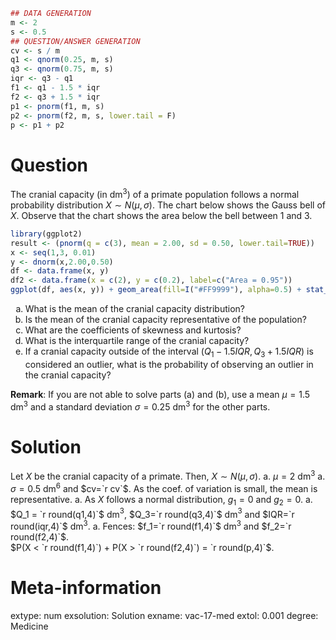 
```r
## DATA GENERATION
m <- 2
s <- 0.5
## QUESTION/ANSWER GENERATION
cv <- s / m
q1 <- qnorm(0.25, m, s)
q3 <- qnorm(0.75, m, s)
iqr <- q3 - q1
f1 <- q1 - 1.5 * iqr
f2 <- q3 + 1.5 * iqr
p1 <- pnorm(f1, m, s)
p2 <- pnorm(f2, m, s, lower.tail = F)
p <- p1 + p2
```

Question
========
The cranial capacity (in dm$^3$) of a primate population follows a normal probability distribution $X\sim N(\mu,\sigma)$. The chart below shows the Gauss bell of $X$. Observe that the chart shows the area below the bell between 1 and 3.

```r
library(ggplot2)
result <- (pnorm(q = c(3), mean = 2.00, sd = 0.50, lower.tail=TRUE))
x <- seq(1,3, 0.01)
y <- dnorm(x,2.00,0.50)
df <- data.frame(x, y)
df2 <- data.frame(x = c(2), y = c(0.2), label=c("Area = 0.95"))
ggplot(df, aes(x, y)) + geom_area(fill=I("#FF9999"), alpha=0.5) + stat_function(fun=dnorm, colour="#FF5555", args=list(mean=2.00, sd=0.50)) + xlab("Cranial capacity (dm³)") + ylab(expression(paste("Density"," ", italic(f(x))))) + scale_x_continuous(breaks=c(1,2,3), limits=c(0.5, 3.5)) + labs(title="Cranial capacity distribution") + geom_text(x = 2, y = 0.2, label="Area = 0.95") + theme_classic()
```

a. What is the mean of the cranial capacity distribution?
a. Is the mean of the cranial capacity representative of the population?
a. What are the coefficients of skewness and kurtosis?
a. What is the interquartile range of the cranial capacity?
a. If a cranial capacity outside of the interval $(Q_1-1.5IQR, Q_3+1.5IQR)$ is considered an outlier, what is the probability of observing an outlier in the cranial capacity?

**Remark**: If you are not able to solve parts (a) and (b), use a mean $\mu=1.5$ dm$^3$ and a standard deviation $\sigma=0.25$ dm$^3$ for the other parts.

Solution
========
Let $X$ be the cranial capacity of a primate. Then, $X\sim N(\mu, \sigma)$.
a. $\mu=2$ dm$^3$
a. $\sigma=0.5$ dm$^6$ and $cv=`r cv`$. As the coef. of variation is small, the mean is representative.
a. As $X$ follows a normal distribution, $g_1=0$ and $g_2=0$.
a. $Q_1 = `r round(q1,4)`$ dm$^3$, $Q_3=`r round(q3,4)`$ dm$^3$ and $IQR=`r round(iqr,4)`$ dm$^3$.
a. Fences: $f_1=`r round(f1,4)`$ dm$^3$ and $f_2=`r round(f2,4)`$.  
$P(X < `r round(f1,4)`) + P(X > `r round(f2,4)`) = `r round(p,4)`$.

Meta-information 
================
extype: num
exsolution: Solution
exname: vac-17-med
extol: 0.001
degree: Medicine
 
  
